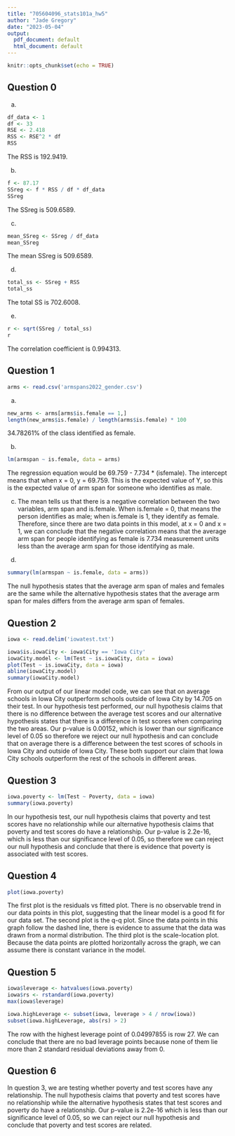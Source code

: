 ```yaml
---
title: "705604096_stats101a_hw5"
author: "Jade Gregory"
date: "2023-05-04"
output:
  pdf_document: default
  html_document: default
---
```


```r
knitr::opts_chunk$set(echo = TRUE)
```

## Question 0
a)
```r
df_data <- 1
df <- 33
RSE <- 2.418
RSS <- RSE^2 * df
RSS
```

The RSS is 192.9419.

b)
```r
f <- 87.17
SSreg <- f * RSS / df * df_data
SSreg
```

The SSreg is 509.6589.

c)
```r
mean_SSreg <- SSreg / df_data
mean_SSreg
```

The mean SSreg is 509.6589.

d)
```r
total_ss <- SSreg + RSS
total_ss
```

The total SS is 702.6008.

e)
```r
r <- sqrt(SSreg / total_ss)
r
```

The correlation coefficient is 0.994313.

## Question 1
```r
arms <- read.csv('armspans2022_gender.csv')
```

a)
```r
new_arms <- arms[arms$is.female == 1,]
length(new_arms$is.female) / length(arms$is.female) * 100
```
34.78261% of the class identified as female.

b)
```r
lm(armspan ~ is.female, data = arms)
```

The regression equation would be 69.759 - 7.734 * (isfemale). The intercept means that when x = 0, y = 69.759. This is the expected value of Y, so this is the expected value of arm span for someone who identifies as male. 

c)
The mean tells us that there is a negative correlation between the two variables, arm span and is.female. When is.female = 0, that means the person identifies as male; when is.female is 1, they identify as female. Therefore, since there are two data points in this model, at x = 0 and x = 1, we can conclude that the negative correlation means that the average arm span for people identifying as female is 7.734 measurement units less than the average arm span for those identifying as male. 

d)
```r
summary(lm(armspan ~ is.female, data = arms))
```

The null hypothesis states that the average arm span of males and females are the same while the alternative hypothesis states that the average arm span for males differs from the average arm span of females.

## Question 2
```r
iowa <- read.delim('iowatest.txt')
```

```r
iowa$is.iowaCity <- iowa$City == 'Iowa City'
iowaCity.model <- lm(Test ~ is.iowaCity, data = iowa)
plot(Test ~ is.iowaCity, data = iowa)
abline(iowaCity.model)
summary(iowaCity.model)
```

From our output of our linear model code, we can see that on average schools in Iowa City outperform schools outside of Iowa City by 14.705 on their test. In our hypothesis test performed, our null hypothesis claims that there is no difference between the average test scores and our alternative hypothesis states that there is a difference in test scores when comparing the two areas. Our p-value is 0.00152, which is lower than our significance level of 0.05 so therefore we reject our null hypothesis and can conclude that on average there is a difference between the test scores of schools in Iowa City and outside of Iowa City. These both support our claim that Iowa City schools outperform the rest of the schools in different areas.

## Question 3
```r
iowa.poverty <- lm(Test ~ Poverty, data = iowa)
summary(iowa.poverty)
```

In our hypothesis test, our null hypothesis claims that poverty and test scores have no relationship while our alternative hypothesis claims that poverty and test scores do have a relationship. Our p-value is 2.2e-16, which is less than our significance level of 0.05, so therefore we can reject our null hypothesis and conclude that there is evidence that poverty is associated with test scores.

## Question 4
```r
plot(iowa.poverty)
```

The first plot is the residuals vs fitted plot. There is no observable trend in our data points in this plot, suggesting that the linear model is a good fit for our data set. The second plot is the q-q plot. Since the data points in this graph follow the dashed line, there is evidence to assume that the data was drawn from a normal distribution. The third plot is the scale-location plot. Because the data points are plotted horizontally across the graph, we can assume there is constant variance in the model. 

## Question 5
```r
iowa$leverage <- hatvalues(iowa.poverty)
iowa$rs <- rstandard(iowa.poverty)
max(iowa$leverage)

```

```r
iowa.highLeverage <- subset(iowa, leverage > 4 / nrow(iowa))
subset(iowa.highLeverage, abs(rs) > 2)
```

The row with the highest leverage point of 0.04997855 is row 27. We can conclude that there are no bad leverage points because none of them lie more than 2 standard residual deviations away from 0.

## Question 6
In question 3, we are testing whether poverty and test scores have any relationship. The null hypothesis claims that poverty and test scores have no relationship while the alternative hypothesis states that test scores and poverty do have a relationship. Our p-value is 2.2e-16 which is less than our significance level of 0.05, so we can reject our null hypothesis and conclude that poverty and test scores are related. 

